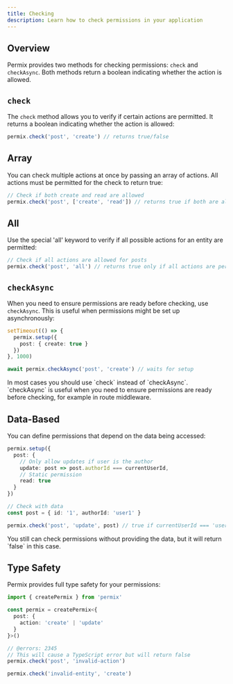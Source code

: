 ```yaml
---
title: Checking
description: Learn how to check permissions in your application
---
```


## Overview

Permix provides two methods for checking permissions: `check` and `checkAsync`. Both methods return a boolean indicating whether the action is allowed.

## `check`

The `check` method allows you to verify if certain actions are permitted. It returns a boolean indicating whether the action is allowed:

```ts
permix.check('post', 'create') // returns true/false
```

## Array

You can check multiple actions at once by passing an array of actions. All actions must be permitted for the check to return true:

```ts
// Check if both create and read are allowed
permix.check('post', ['create', 'read']) // returns true if both are allowed
```

## All

Use the special 'all' keyword to verify if all possible actions for an entity are permitted:

```ts
// Check if all actions are allowed for posts
permix.check('post', 'all') // returns true only if all actions are permitted
```

## `checkAsync`

When you need to ensure permissions are ready before checking, use `checkAsync`. This is useful when permissions might be set up asynchronously:

```ts
setTimeout(() => {
  permix.setup({
    post: { create: true }
  })
}, 1000)

await permix.checkAsync('post', 'create') // waits for setup
```

<Callout>
In most cases you should use `check` instead of `checkAsync`. `checkAsync` is useful when you need to ensure permissions are ready before checking, for example in route middleware.
</Callout>

## Data-Based

You can define permissions that depend on the data being accessed:

```ts
permix.setup({
  post: {
    // Only allow updates if user is the author
    update: post => post.authorId === currentUserId,
    // Static permission
    read: true
  }
})

// Check with data
const post = { id: '1', authorId: 'user1' }

permix.check('post', 'update', post) // true if currentUserId === 'user1'
```

<Callout type="warn">
You still can check permissions without providing the data, but it will return `false` in this case.
</Callout>

## Type Safety

Permix provides full type safety for your permissions:

```ts twoslash
import { createPermix } from 'permix'

const permix = createPermix<{
  post: {
    action: 'create' | 'update'
  }
}>()

// @errors: 2345
// This will cause a TypeScript error but will return false
permix.check('post', 'invalid-action')

permix.check('invalid-entity', 'create')
```
